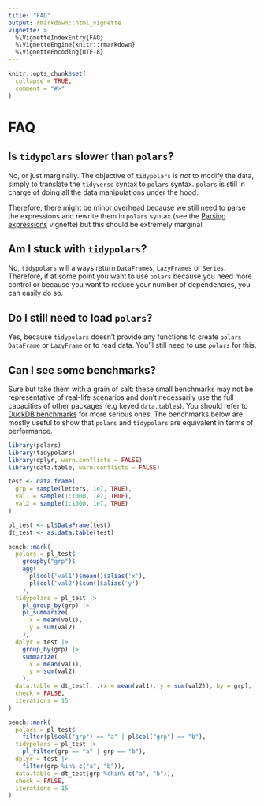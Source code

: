 ---
title: "FAQ"
output: rmarkdown::html_vignette
vignette: >
  %\VignetteIndexEntry{FAQ}
  %\VignetteEngine{knitr::rmarkdown}
  %\VignetteEncoding{UTF-8}
---

```{r, include = FALSE}
knitr::opts_chunk$set(
  collapse = TRUE,
  comment = "#>"
)
```

# FAQ

## Is `tidypolars` slower than `polars`?

No, or just marginally. The objective of `tidypolars` is *not* to modify the
data, simply to translate the `tidyverse` syntax to `polars` syntax. `polars`
is still in charge of doing all the data manipulations under the hood.

Therefore, there might be minor overhead because we still need to parse the 
expressions and rewrite them in `polars` syntax (see the [Parsing expressions](https://etiennebacher.github.io/tidypolars/articles/parsing-expressions.html)
vignette) but this should be extremely marginal.

## Am I stuck with `tidypolars`?

No, `tidypolars` will always return `DataFrame`s, `LazyFrame`s or `Series`.
Therefore, if at some point you want to use `polars` because you need more
control or because you want to reduce your number of dependencies, you can
easily do so.

## Do I still need to load `polars`?

Yes, because `tidypolars` doesn't provide any functions to create `polars`
`DataFrame` or `LazyFrame` or to read data. You'll still need to use `polars`
for this.


## Can I see some benchmarks?

Sure but take them with a grain of salt: these small benchmarks may not be 
representative of real-life scenarios and don't necessarily use the full capacities
of other packages (e.g keyed `data.table`s). You should refer to [DuckDB benchmarks](https://duckdblabs.github.io/db-benchmark/) for more serious ones.
The benchmarks below are mostly useful to show that `polars` and `tidypolars`
are equivalent in terms of performance.

```{r}
library(polars)
library(tidypolars)
library(dplyr, warn.conflicts = FALSE)
library(data.table, warn.conflicts = FALSE)

test <- data.frame(
  grp = sample(letters, 1e7, TRUE),
  val1 = sample(1:1000, 1e7, TRUE),
  val2 = sample(1:1000, 1e7, TRUE)
)

pl_test <- pl$DataFrame(test)
dt_test <- as.data.table(test)

bench::mark(
  polars = pl_test$
    groupby("grp")$
    agg(
      pl$col('val1')$mean()$alias('x'), 
      pl$col('val2')$sum()$alias('y')
    ),
  tidypolars = pl_test |> 
    pl_group_by(grp) |> 
    pl_summarize(
      x = mean(val1),
      y = sum(val2)
    ),
  dplyr = test |> 
    group_by(grp) |> 
    summarize(
      x = mean(val1),
      y = sum(val2)
    ),
  data.table = dt_test[, .(x = mean(val1), y = sum(val2)), by = grp],
  check = FALSE,
  iterations = 15
)

bench::mark(
  polars = pl_test$
    filter(pl$col("grp") == "a" | pl$col("grp") == "b"),
  tidypolars = pl_test |> 
    pl_filter(grp == "a" | grp == "b"),
  dplyr = test |> 
    filter(grp %in% c("a", "b")),
  data.table = dt_test[grp %chin% c("a", "b")],
  check = FALSE,
  iterations = 15
)
```
